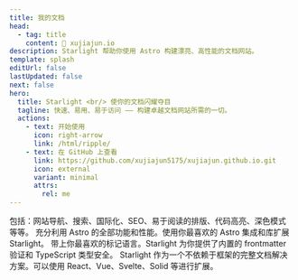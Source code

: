 ```yaml
---
title: 我的文档
head:
  - tag: title
    content: 🌟 xujiajun.io
description: Starlight 帮助你使用 Astro 构建漂亮、高性能的文档网站。
template: splash
editUrl: false
lastUpdated: false
next: false
hero:
  title: Starlight <br/> 使你的文档闪耀夺目
  tagline: 快速、易用、易于访问 —— 构建卓越文档网站所需的一切。
  actions:
    - text: 开始使用
      icon: right-arrow
      link: /html/ripple/
    - text: 在 GitHub 上查看
      link: https://github.com/xujiajun5175/xujiajun.github.io.git
      icon: external
      variant: minimal
      attrs:
        rel: me
---
```



<CardGrid stagger>
  <Card title='令人愉悦的文档' icon='open-book'>
    包括：网站导航、搜索、国际化、SEO、易于阅读的排版、代码高亮、深色模式等等。
  </Card>
  <Card title='由 Astro 提供支持' icon='rocket'>
    充分利用 Astro 的全部功能和性能。使用你最喜欢的 Astro 集成和库扩展
    Starlight。
  </Card>
  <Card title='Markdown、Markdoc 和 MDX' icon='document'>
    带上你最喜欢的标记语言。Starlight 为你提供了内置的 frontmatter 验证和
    TypeScript 类型安全。
  </Card>
  <Card title='带上你自己的 UI 组件' icon='puzzle'>
    Starlight 作为一个不依赖于框架的完整文档解决方案。可以使用
    React、Vue、Svelte、Solid 等进行扩展。
  </Card>
</CardGrid>
